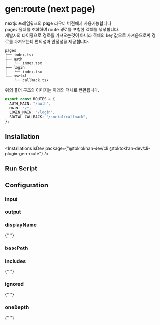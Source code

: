 


# gen:route (next page)

#### <GithubIcon href="#installation"/> <NpmIcon  href="#installation"/>

nextjs 프레임워크의 page 라우터 버젼에서 사용가능합니다.<br/>
pages 폴더를 조회하여 route 경로를 포함한 객체를 생성합니다.<br/>
개발자의 타이핑으로 경로를 가져오는것이 아니라 객체의 key 값으로 가져옴으로써 경로를 가져오는데 편의성과 안정성을 제공합니다.

```
pages
├── index.tsx
├── auth
│   └── index.tsx
├── login
│   └── index.tsx
└── social
    └── callback.tsx
```

위의 폴더 구조의 이미지는 아래의 객체로 변환됩니다.

```ts
export const ROUTES = {
  AUTH_MAIN: "/auth",
  MAIN: "/",
  LOGIN_MAIN: "/login",
  SOCIAL_CALLBACK: "/social/callback",
};
```

## Installation

<Installations
  isDev
  package={"@toktokhan-dev/cli @toktokhan-dev/cli-plugin-gen-route"}
/>

## Run Script

<TokriptRunScript cmd="gen:route" />

## Configuration

<TokriptConfigExample
  cmd="gen:route"
  exportedName="genRoute"
  packageName="@toktokhan-dev/cli-plugin-gen-route"
/>

### input

<TokriptConfigItem
  command="gen:route"
  optName="input"
  desc="이미지 파일이 위치한 디렉토리 경로"
  type="string"
  default="src/pages"
  exampleValue="src/pages"
  cliOpt
  cliOptAlias="i"
/>

### output

<TokriptConfigItem
  command="gen:route"
  optName="output"
  desc="생성될 파일이 위치할 경로"
  type="string"
  default="src/generated/path/routes.ts"
  exampleValue="src/generated/path/routes.ts"
  cliOpt
  cliOptAlias="o"
/>

### displayName

{" "}
<TokriptConfigItem
  command="gen:route"
  optName="displayName"
  desc="생성될 image 객체의 이름입니다"
  type="string"
  default="ROUTES"
  exampleValue="ROUTES"
  cliOpt
  cliOptAlias="d"
/>

### basePath

### includes

{" "}
<TokriptConfigItem
  command="gen:route"
  optName="includes"
  desc="생성될 이미지 파일을 판별하는 패턴으로써, 파일이름이 패턴과 일치할 경우에만 객체에 포함됩니다."
  type="string[]"
  exampleValue="['*.ts', '*.tsx']"
  cliOpt
  cliOptAlias="ic"
/>

### ignored

{" "}
<TokriptConfigItem
  command="gen:route"
  optName="ignored"
  desc="제외 될 이미지 파일을 판별하는 패턴으로써, 파일이름이 패턴과 일치할 경우에 객체에서 제외 됩니다."
  type="string[]"
  default="['_app.tsx', '_document.tsx', '_error.tsx', 'api/**']"
  exampleValue="['_app.tsx', '_document.tsx', '_error.tsx', 'api/**']"
  cliOpt
  cliOptAlias="ig"
/>

### oneDepth

{" "}
<TokriptConfigItem
  command="gen:route"
  optName="oneDepth"
  desc="one depth  가 true 일 경우, 폴더 구조를 무시하고 one depth 로 객체를 생성합니다."
  type="boolean"
  default="true"
  exampleValue="true"
  cliOpt
  cliOptAlias="od"
/>
